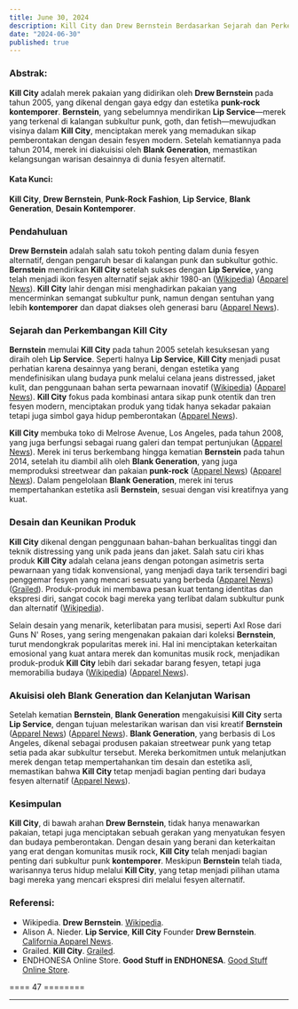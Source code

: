 ```yaml
---
title: June 30, 2024
description: Kill City dan Drew Bernstein Berdasarkan Sejarah dan Perkembangannya
date: "2024-06-30"
published: true
---
```


### Abstrak:

**Kill City** adalah merek pakaian yang didirikan oleh **Drew Bernstein** pada tahun 2005, yang dikenal dengan gaya edgy dan estetika **punk-rock** **kontemporer**. **Bernstein**, yang sebelumnya mendirikan **Lip Service**—merek yang terkenal di kalangan subkultur punk, goth, dan fetish—mewujudkan visinya dalam **Kill City**, menciptakan merek yang memadukan sikap pemberontakan dengan desain fesyen modern. Setelah kematiannya pada tahun 2014, merek ini diakuisisi oleh **Blank Generation**, memastikan kelangsungan warisan desainnya di dunia fesyen alternatif.

#### Kata Kunci:

**Kill City**, **Drew Bernstein**, **Punk-Rock Fashion**, **Lip Service**, **Blank Generation**, **Desain Kontemporer**.

### Pendahuluan

**Drew Bernstein** adalah salah satu tokoh penting dalam dunia fesyen alternatif, dengan pengaruh besar di kalangan punk dan subkultur gothic. **Bernstein** mendirikan **Kill City** setelah sukses dengan **Lip Service**, yang telah menjadi ikon fesyen alternatif sejak akhir 1980-an​ ([Wikipedia](https://en.wikipedia.org/wiki/Drew_Bernstein))​ ([Apparel News](https://www.apparelnews.net/news/2014/aug/21/remembering-lip-service-and-kill-city-founder-drew/)). **Kill City** lahir dengan misi menghadirkan pakaian yang mencerminkan semangat subkultur punk, namun dengan sentuhan yang lebih **kontemporer** dan dapat diakses oleh generasi baru​ ([Apparel News](https://www.apparelnews.net/news/2014/aug/19/lip-service-kill-city-founder-drew-bernstein-1963-/)).

### Sejarah dan Perkembangan **Kill City**

**Bernstein** memulai **Kill City** pada tahun 2005 setelah kesuksesan yang diraih oleh **Lip Service**. Seperti halnya **Lip Service**, **Kill City** menjadi pusat perhatian karena desainnya yang berani, dengan estetika yang mendefinisikan ulang budaya punk melalui celana jeans distressed, jaket kulit, dan penggunaan bahan serta pewarnaan inovatif​ ([Wikipedia](https://en.wikipedia.org/wiki/Drew_Bernstein)) ​([Apparel News](https://www.apparelnews.net/news/2014/aug/21/remembering-lip-service-and-kill-city-founder-drew/)). **Kill City** fokus pada kombinasi antara sikap punk otentik dan tren fesyen modern, menciptakan produk yang tidak hanya sekadar pakaian tetapi juga simbol gaya hidup pemberontakan​ ([Apparel News](https://www.apparelnews.net/news/2014/aug/21/remembering-lip-service-and-kill-city-founder-drew/)).

**Kill City** membuka toko di Melrose Avenue, Los Angeles, pada tahun 2008, yang juga berfungsi sebagai ruang galeri dan tempat pertunjukan​ ([Apparel News](https://www.apparelnews.net/news/2014/aug/19/lip-service-kill-city-founder-drew-bernstein-1963-/)). Merek ini terus berkembang hingga kematian **Bernstein** pada tahun 2014, setelah itu diambil alih oleh **Blank Generation**, yang juga memproduksi streetwear dan pakaian **punk-rock​** ([Apparel News](https://www.apparelnews.net/news/2014/aug/21/remembering-lip-service-and-kill-city-founder-drew/)) ​([Apparel News](https://www.apparelnews.net/news/2014/aug/19/lip-service-kill-city-founder-drew-bernstein-1963-/)). Dalam pengelolaan **Blank Generation**, merek ini terus mempertahankan estetika asli **Bernstein**, sesuai dengan visi kreatifnya yang kuat.

### Desain dan Keunikan Produk

**Kill City** dikenal dengan penggunaan bahan-bahan berkualitas tinggi dan teknik distressing yang unik pada jeans dan jaket. Salah satu ciri khas produk **Kill City** adalah celana jeans dengan potongan asimetris serta pewarnaan yang tidak konvensional, yang menjadi daya tarik tersendiri bagi penggemar fesyen yang mencari sesuatu yang berbeda​ ([Apparel News](https://www.apparelnews.net/news/2014/aug/19/lip-service-kill-city-founder-drew-bernstein-1963-/)) ​([Grailed](https://www.grailed.com/designers/kill-city)). Produk-produk ini membawa pesan kuat tentang identitas dan ekspresi diri, sangat cocok bagi mereka yang terlibat dalam subkultur punk dan alternatif​ ([Wikipedia](https://en.wikipedia.org/wiki/Drew_Bernstein)).

Selain desain yang menarik, keterlibatan para musisi, seperti Axl Rose dari Guns N' Roses, yang sering mengenakan pakaian dari koleksi **Bernstein**, turut mendongkrak popularitas merek ini. Hal ini menciptakan keterkaitan emosional yang kuat antara merek dan komunitas musik rock, menjadikan produk-produk **Kill City** lebih dari sekadar barang fesyen, tetapi juga memorabilia budaya​ ([Wikipedia](https://en.wikipedia.org/wiki/Drew_Bernstein)) ​([Apparel News](https://www.apparelnews.net/news/2014/aug/19/lip-service-kill-city-founder-drew-bernstein-1963-/)).

### Akuisisi oleh **Blank Generation** dan Kelanjutan Warisan

Setelah kematian **Bernstein**, **Blank Generation** mengakuisisi **Kill City** serta **Lip Service**, dengan tujuan melestarikan warisan dan visi kreatif **Bernstein**​ ([Apparel News](https://www.apparelnews.net/news/2014/aug/21/remembering-lip-service-and-kill-city-founder-drew/)) ​([Apparel News](https://www.apparelnews.net/news/2014/aug/19/lip-service-kill-city-founder-drew-bernstein-1963-/)). **Blank Generation**, yang berbasis di Los Angeles, dikenal sebagai produsen pakaian streetwear punk yang tetap setia pada akar subkultur tersebut. Mereka berkomitmen untuk melanjutkan merek dengan tetap mempertahankan tim desain dan estetika asli, memastikan bahwa **Kill City** tetap menjadi bagian penting dari budaya fesyen alternatif​ ([Apparel News](https://www.apparelnews.net/news/2014/aug/21/remembering-lip-service-and-kill-city-founder-drew/)).

### Kesimpulan

**Kill City**, di bawah arahan **Drew Bernstein**, tidak hanya menawarkan pakaian, tetapi juga menciptakan sebuah gerakan yang menyatukan fesyen dan budaya pemberontakan. Dengan desain yang berani dan keterkaitan yang erat dengan komunitas musik rock, **Kill City** telah menjadi bagian penting dari subkultur punk **kontemporer**. Meskipun **Bernstein** telah tiada, warisannya terus hidup melalui **Kill City**, yang tetap menjadi pilihan utama bagi mereka yang mencari ekspresi diri melalui fesyen alternatif.

### Referensi:

- Wikipedia. **Drew Bernstein**. [Wikipedia](https://en.wikipedia.org/wiki/Drew_Bernstein).
- Alison A. Nieder. **Lip Service**, **Kill City** Founder **Drew Bernstein**. [California Apparel News](https://www.apparelnews.net).
- Grailed. **Kill City**. [Grailed](https://www.grailed.com/designers/kill-city).
- ENDHONESA Online Store. **Good Stuff in ENDHONESA**. [Good Stuff Online Store](https://store.endhonesa.com/).

==== 47 ========

---